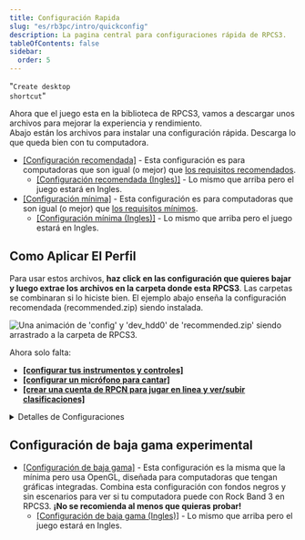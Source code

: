 ```yaml
---
title: Configuración Rapida
slug: "es/rb3pc/intro/quickconfig"
description: La pagina central para configuraciones rápida de RPCS3.
tableOfContents: false
sidebar:
  order: 5
---
```


<span title="Crear atajo en el escritorio">"<code>Create desktop shortcut</code>"</span>

Ahora que el juego esta en la biblioteca de RPCS3, vamos a descargar unos archivos para mejorar la experiencia y rendimiento.  
Abajo están los archivos para instalar una configuración rápida. Descarga lo que queda bien con tu computadora.

* [[Configuración recomendada]](https://rb3pc.milohax.org/downloads/customconfigs/recommended_es.zip) - Esta configuración es para computadoras que son igual (o mejor) que [los requisitos recomendados](https://rb3pc.milohax.org/gs_reqs_es#una-computadora).
    * <a href="https://rb3pc.milohax.org/downloads/customconfigs/recommended.zip" target="_blank" rel="noopener noreferrer">[Configuración recomendada (Ingles)]</a> - Lo mismo que arriba pero el juego estará en Ingles.
* <a href="https://rb3pc.milohax.org/downloads/customconfigs/minimum_es.zip" target="_blank" rel="noopener noreferrer">[Configuración mínima]</a> - Esta configuración es para computadoras que son igual (o mejor) que [los requisitos mínimos](https://rb3pc.milohax.org/gs_reqs_es#una-computadora).
    * <a href="https://rb3pc.milohax.org/downloads/customconfigs/minimum.zip" target="_blank" rel="noopener noreferrer">[Configuración mínima (Ingles)]</a> - Lo mismo que arriba pero el juego estará en Ingles.

## Como Aplicar El Perfil
Para usar estos archivos, **haz click en las configuración que quieres bajar y luego extrae los archivos en la carpeta donde esta RPCS3**. Las carpetas se combinaran si lo hiciste bien.
El ejemplo abajo enseña la configuración recomendada (recommended.zip) siendo instalada.

<Image src={quickconf} alt="Una animación de 'config' y 'dev_hdd0' de 'recommended.zip' siendo arrastrado a la carpeta de RPCS3." />

Ahora solo falta:
* **<a href="https://rb3pc.milohax.org/ctrls_es" target="_blank" rel="noopener noreferrer">[configurar tus instrumentos y controles]</a>**
* **<a href="https://rb3pc.milohax.org/gs_mics_es" target="_blank" rel="noopener noreferrer">[configurar un micrófono para cantar]</a>**
* **<a href="https://rb3pc.milohax.org/rpcn_intro_es" target="_blank" rel="noopener noreferrer">[crear una cuenta de RPCN para jugar en linea y ver/subir clasificaciones]</a>**

<details>
<summary>Detalles de Configuraciones</summary>
Si quieres saber mas de los ajustes que hacen estas configuraciones:
### Recomendada

* **CPU**:
	* SPU Block Size: Mega
* **GPU**:
	* Write Color Buffers
	* Framelimit: Off
	* Resolution Scale: 150% (1920x1080)
	* Anisotropic Filter: 16x
	* ZCULL Accuracy: Precise (Slowest)
	* VSync Enabled
* **Audio**:
	* Audio Buffer Duration: 32 ms
* **I/O**
	* Keyboard Handler: Basic
* **Network**:
	* Network Status: Connected
	* IP Hosts/Switches: `rb3ps3live.hmxservices.com=45.33.44.103`
	* PSN Status: RPCN
	* Enable UPNP: On
* **Advanced**:
	* Debug Console Mode: On
	* Exclusive Fullscreen Mode: Prefer Borderless fullscreen
	* Driver Wake-Up Delay: 20 µs
* **Emulator**:
	* Show trophy popups: Off

### Mínima

* **CPU**:
	* SPU Block Size: Mega
	* Preferred SPU Threads: 2
* **GPU**:
	* Write Color Buffers
	* Framelimit: Off
	* ZCULL Accuracy: Relaxed (Fastest)
* **Audio**:
	* Audio Buffer Duration: 100 ms
* **I/O**
	* Keyboard Handler: Basic
* **Network**:
	* Network Status: Connected
	* IP Hosts/Switches: `rb3ps3live.hmxservices.com=45.33.44.103`
	* PSN Status: RPCN
	* Enable UPNP: On
* **Advanced**:
	* Debug Console Mode: On
	* Exclusive Fullscreen Mode: Prefer Borderless fullscreen
	* Driver Wake-Up Delay: 40 µs
* **Emulator**:
	* Show trophy popups: Off

### Potato

* **CPU**:
	* SPU Block Size: Mega
	* Preferred SPU Threads: 2
* **GPU**:
	* Renderer: OpenGL
	* Write Color Buffers
	* Framelimit: Off
	* ZCULL Accuracy: Relaxed (Fastest)
* **Audio**:
	* Audio Buffer Duration: 100 ms
* **I/O**
	* Keyboard Handler: Basic
* **Network**:
	* Network Status: Connected
	* IP Hosts/Switches: `rb3ps3live.hmxservices.com=45.33.44.103`
	* PSN Status: RPCN
	* Enable UPNP: On
* **Advanced**:
	* Debug Console Mode: On
	* Exclusive Fullscreen Mode: Prefer Borderless fullscreen
	* Driver Wake-Up Delay: 40 µs
* **Emulator**:
	* Show trophy popups: Off
</details>

## Configuración de baja gama experimental
* [[Configuración de baja gama]](https://rb3pc.milohax.org/downloads/customconfigs/potato_es.zip) - Esta configuración es la misma que la mínima pero usa OpenGL, diseñada para computadoras que tengan gráficas integradas. Combina esta configuración con fondos negros y sin escenarios para ver si tu computadora puede con Rock Band 3 en RPCS3. **¡No se recomienda al menos que quieras probar!**
    * [[Configuración de baja gama (Ingles)]](https://rb3pc.milohax.org/downloads/customconfigs/potato.zip) - Lo mismo que arriba pero el juego estará en Ingles.